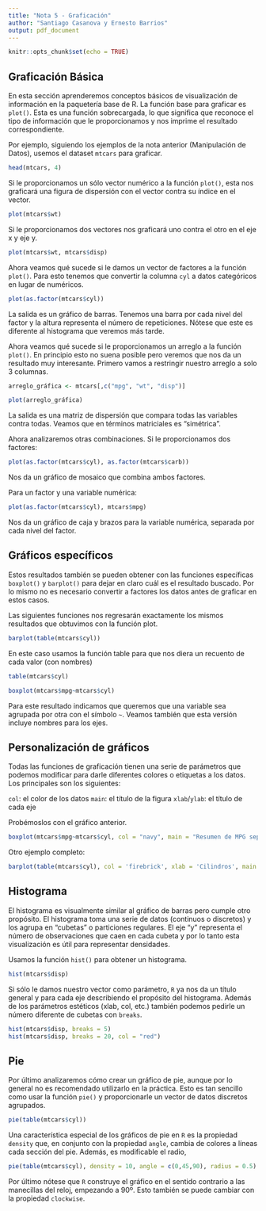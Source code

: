 ```yaml
---
title: "Nota 5 - Graficación"
author: "Santiago Casanova y Ernesto Barrios"
output: pdf_document
---
```


```r
knitr::opts_chunk$set(echo = TRUE)
```

## Graficación Básica

En esta sección aprenderemos conceptos básicos de visualización de información en la paquetería base de R. La función base para graficar es `plot()`. Esta es una función sobrecargada, lo que significa que reconoce el tipo de información que le proporcionamos y nos imprime el resultado correspondiente.

Por ejemplo, siguiendo los ejemplos de la nota anterior (Manipulación de Datos), usemos el dataset `mtcars` para graficar.

```r
head(mtcars, 4)
```

Si le proporcionamos un sólo vector numérico a la función `plot()`, esta nos graficará una figura de dispersión con el vector contra su índice en el vector.

```r
plot(mtcars$wt)
```

Si le proporcionamos dos vectores nos graficará uno contra el otro en el eje x y eje y.

```r
plot(mtcars$wt, mtcars$disp)
```

Ahora veamos qué sucede si le damos un vector de factores a la función `plot()`. Para esto tenemos que convertir la columna `cyl` a datos categóricos en lugar de numéricos.

```r
plot(as.factor(mtcars$cyl))
```

La salida es un gráfico de barras. Tenemos una barra por cada nivel del factor y la altura representa el número de repeticiones. Nótese que este es diferente al histograma que veremos más tarde.

Ahora veamos qué sucede si le proporcionamos un arreglo a la función `plot()`. En principio esto no suena posible pero veremos que nos da un resultado muy interesante. Primero vamos a restringir nuestro arreglo a solo 3 columnas.

```r
arreglo_gráfica <- mtcars[,c("mpg", "wt", "disp")]

plot(arreglo_gráfica)
```

La salida es una matriz de dispersión que compara todas las variables contra todas. Veamos que en términos matriciales es "simétrica".

Ahora analizaremos otras combinaciones. Si le proporcionamos dos factores:

```r
plot(as.factor(mtcars$cyl), as.factor(mtcars$carb))
```

Nos da un gráfico de mosaico que combina ambos factores.

Para un factor y una variable numérica:

```r
plot(as.factor(mtcars$cyl), mtcars$mpg)
```

Nos da un gráfico de caja y brazos para la variable numérica, separada por cada nivel del factor.

## Gráficos específicos

Estos resultados también se pueden obtener con las funciones específicas `boxplot()` y `barplot()` para dejar en claro cuál es el resultado buscado. Por lo mismo no es necesario convertir a factores los datos antes de graficar en estos casos.

Las siguientes funciones nos regresarán exactamente los mismos resultados que obtuvimos con la función plot.

```r
barplot(table(mtcars$cyl))
```

En este caso usamos la función table para que nos diera un recuento de cada valor (con nombres)

```r
table(mtcars$cyl)
```


```r
boxplot(mtcars$mpg~mtcars$cyl)
```
Para este resultado indicamos que queremos que una variable sea agrupada por otra con el símbolo `~`. Veamos también que esta versión incluye nombres para los ejes.

## Personalización de gráficos

Todas las funciones de graficación tienen una serie de parámetros que podemos modificar para darle diferentes colores o etiquetas a los datos. Los principales son los siguientes:

`col`: el color de los datos
`main`: el título de la figura
`xlab`/`ylab`: el título de cada eje

Probémoslos con el gráfico anterior.

```r
boxplot(mtcars$mpg~mtcars$cyl, col = "navy", main = "Resumen de MPG separado por CYL", xlab = "Número de cilindros", ylab = "Millas por galón")
```

Otro ejemplo completo:
```r
barplot(table(mtcars$cyl), col = 'firebrick', xlab = 'Cilindros', main = 'Número de cilindros')
```


## Histograma

El histograma es visualmente similar al gráfico de barras pero cumple otro propósito. El histograma toma una serie de datos (continuos o discretos) y los agrupa en "cubetas" o particiones regulares. El eje “y” representa el número de observaciones que caen en cada cubeta y por lo tanto esta visualización es útil para representar densidades.


Usamos la función `hist()` para obtener un histograma.

```r
hist(mtcars$disp)
```

Si sólo le damos nuestro vector como parámetro, `R` ya nos da un título general y para cada eje describiendo el propósito del histograma. Además de los parámetros estéticos (xlab, col, etc.) también podemos pedirle un número diferente de cubetas con `breaks`.

```r
hist(mtcars$disp, breaks = 5)
hist(mtcars$disp, breaks = 20, col = "red")
```

## Pie

Por último analizaremos cómo crear un gráfico de pie, aunque por lo general no es recomendado utilizarlo en la práctica. Esto es tan sencillo como usar la función `pie()` y proporcionarle un vector de datos discretos agrupados.


```r
pie(table(mtcars$cyl))
```

Una característica especial de los gráficos de pie en `R` es la propiedad `density` que, en conjunto con la propiedad `angle`, cambia de colores a líneas cada sección del pie. Además, es modificable el radio,

```r
pie(table(mtcars$cyl), density = 10, angle = c(0,45,90), radius = 0.5)
```

Por último nótese que `R` construye el gráfico en el sentido contrario a las manecillas del reloj, empezando a 90º. Esto también se puede cambiar con la propiedad `clockwise`.




